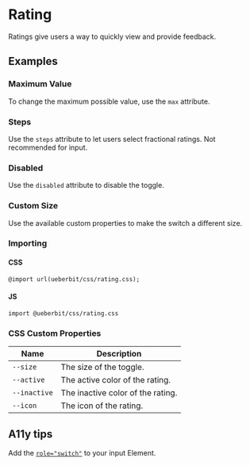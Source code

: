 
<Anchor storyId='css-only-rating--rating' />

# Rating
Ratings give users a way to quickly view and provide feedback.

<Canvas mdxSource='<input type="range" min="1" value="3" class="rating" max="5" step="1">'>
  <Story id='css-only-rating--rating'></Story>
</Canvas>

## Examples

### Maximum Value
To change the maximum possible value, use the <code>max</code> attribute.

### Steps
Use the <code>steps</code> attribute to let users select fractional ratings. Not recommended for input.

### Disabled
Use the <code>disabled</code> attribute to disable the toggle.

### Custom Size
Use the available custom properties to make the switch a different size.


### Importing

#### CSS
<code>@import url(ueberbit/css/rating.css);</code>

#### JS
<code>import @ueberbit/css/rating.css</code>

### CSS Custom Properties
<table>
  <thead>
    <tr>
      <th>Name</th><th>Description</th>
    </tr>
  </thead>
<tbody>
  <tr>
    <td><code>--size</code></td><td>The size of the toggle.</td>
  </tr>
  <tr>
    <td><code>--active</code></td><td>The active color of the rating.</td>
  </tr>
  <tr>
    <td><code>--inactive</code></td><td>The inactive color of the rating.</td>
  </tr>
  <tr>
    <td><code>--icon</code></td><td>The icon of the rating.</td>
  </tr>
</tbody>
</table>

## A11y tips

Add the <a href="https://www.w3.org/TR/wai-aria-1.1/#switch"><code>role="switch"</code></a> to your input Element.